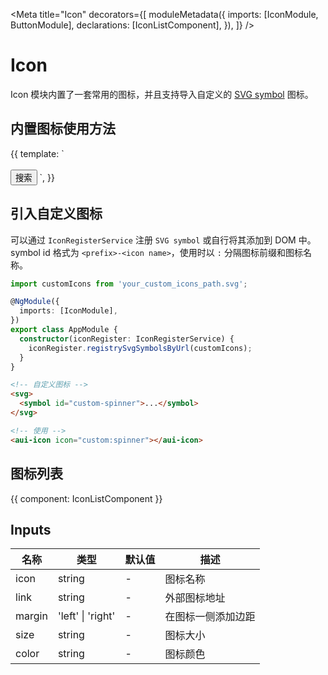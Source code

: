 


<Meta
  title="Icon"
  decorators={[
    moduleMetadata({
      imports: [IconModule, ButtonModule],
      declarations: [IconListComponent],
    }),
  ]}
/>

# Icon

Icon 模块内置了一套常用的图标，并且支持导入自定义的 [SVG symbol](https://developer.mozilla.org/zh-CN/docs/Web/SVG/Element/symbol) 图标。

## 内置图标使用方法

<Canvas>
  <Story name="Basic" height="100px">
    {{
      template: `
        <aui-icon icon="spinner" style="font-size: 24px;"></aui-icon>
        <br />
        <br />
        <button aui-button="primary">
          <aui-icon icon="search_s"></aui-icon>
          搜索
        </button>
      `,
    }}
  </Story>
</Canvas>

## 引入自定义图标

可以通过 `IconRegisterService` 注册 `SVG symbol` 或自行将其添加到 DOM 中。symbol id 格式为 `<prefix>-<icon name>`，使用时以 `:` 分隔图标前缀和图标名称。

```typescript
import customIcons from 'your_custom_icons_path.svg';

@NgModule({
  imports: [IconModule],
})
export class AppModule {
  constructor(iconRegister: IconRegisterService) {
    iconRegister.registrySvgSymbolsByUrl(customIcons);
  }
}
```

```html
<!-- 自定义图标 -->
<svg>
  <symbol id="custom-spinner">...</symbol>
</svg>

<!-- 使用 -->
<aui-icon icon="custom:spinner"></aui-icon>
```

## 图标列表

<Story name="Icon List" height="720px">
  {{ component: IconListComponent }}
</Story>

## Inputs

| 名称   | 类型              | 默认值 | 描述               |
| ------ | ----------------- | ------ | ------------------ |
| icon   | string            | -      | 图标名称           |
| link   | string            | -      | 外部图标地址       |
| margin | 'left' \| 'right' | -      | 在图标一侧添加边距 |
| size   | string            | -      | 图标大小           |
| color  | string            | -      | 图标颜色           |
